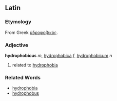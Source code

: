 ==Latin==
===Etymology===
From Greek [[ὑδροφοβικός]].
===Adjective===
'''hydrophobicus''' ''m'', [[hydrophobica]] ''f'', [[hydrophobicum]] ''n''

#related to [[hydrophobia]]
===Related Words===
*[[hydrophobia]]
*[[hydrophobus]]